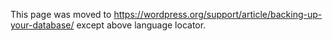 {{Languages|
{{en|Backing Up Your Database}}
{{ja|データベースのバックアップ}}
{{pt-br|Backups do Banco de Dados}}
{{ru|Создание резервной копии базы данных}}
{{th|แบคอัพเวิร์ดเพรส}}
{{zh-hans|备份数据库}}
}}

This page was moved to https://wordpress.org/support/article/backing-up-your-database/ except above language locator.
<!--
'''It is strongly recommended that you backup your database at regular intervals and before an upgrade.'''

[[Restoring Your Database From Backup|Restoring your database from backup]] is then possible if something goes wrong.

<div class="important">
'''NOTE:''' Below steps backup core WordPress database that include all your posts, pages and comments, but DO NOT backup the files and folders such as images, theme files on the server. For whole WordPress site backup, refer [[WordPress Backups]].

== Backup using cPanel X ==
cPanel is a popular control panel used by many web hosts. The backup feature can be used to backup your MySQL database. Do not generate a full backup, as these are strictly for archival purposes and cannot be restored via cPanel. Look for 'Download a MySQL Database Backup' and click the name of the database. A *.gz file will be downloaded to your local drive. 

There is no need to unzip this file to restore it. Using the same cPanel program, browse to the gz file and upload it. Once the upload is complete, the bottom of the browser will indicate dump complete. If you are uploading to a new host, you will need to recreate the database user along with the matching password. If you change the password, make the corresponding change in the wp-config.php file.

== Using phpMyAdmin ==

[[phpMyAdmin]] is the name of the program used to manipulate your database. 

Information below has been tried and tested using phpMyAdmin version 4.4.13 connects to MySQL version 5.6.28 running on Linux.

[[Image:phpmyadmin_top.jpg||640px|phpMyAdmin Top]]

=== Quick backup process ===
When you backup all tables in the WordPress database without compression, you can use simple method. To restore this backup, your new database should not have any tables.

<ol>
<li>Log into phpMyAdmin on your server</li>
<li>From left side window, select your WordPress database. In this example, the name of database is "wp".</li>
<li>The right side window will show you all the tables inside your WordPress database.<br />
Click the 'Export' tab on the top set of tabs.</li>

[[Image:phpmyadmin_dbtop.jpg||640px|WordPress database view]]

<li>Ensure that the Quick option is selected, and click 'Go' and you should be prompted for a file to download. Save the file to your computer. <br />
Depending on the database size, this may take a few moments.</li>

[[Image:phpmyadmin_quick_export.jpg||640px|Quick Export]]

=== Custom backup process ===
If you want to change default behavior, select Custom backup.

<ol>
<li>In above Step 4, select Custom option. Detail options are displayed.</li>

[[Image:phpmyadmin_custom_export.jpg||640px|Custom Export]]

<li>The Table section</li>
All the tables in the database are selected.</li>
<ul>
<li>If you have other programs that use the database, then choose only those tables that correspond to your WordPress install. They will be the ones with that start with "wp_" or whatever 'table_prefix' you specified in your 'wp-config.php' file.</li>
<li>If you only have your WordPress blog installed, leave it as is (or click 'Select All' if you changed the selection)</li>
</ul>

<li>The Output section</li>
Select 'zipped' or 'gzipped' from Compression box to compress the data.

[[Image:phpmyadmin_export_output.jpg||640px|Export Output section]]

<li>The Format section</li>
Ensure that the SQL is selected. Unlike CSV or other data formats, this option exports a sequence of SQL commands.

<li>The Format-specific options section</li>
Leave options as they are.

[[Image:phpmyadmin_export_formatspecific.jpg||640px|phpMyAdmin Export Format Specific]]

<li>The Object creation options section</li>
Select Add DROP TABLE / VIEW / PROCEDURE / FUNCTION / EVENT / TRIGGER statement. Before table creation on target database, it will call DROP statement to delete the old existing table if exist.

[[Image:phpmyadmin_export_object.jpg||640px|phpMyAdmin Export Object creation]]

<li>The Data creation options section</li>
Leave options as they are.

[[Image:phpmyadmin_export_data.jpg||640px|phpMyAdmin Export Data creation]]

<li>Now click 'Go' at the bottom of window and you should be prompted for a file to download. Save the file to your computer.<br />
Depending on the database size, this may take a few moments.</li>
</ol>

'''Remember''' - you have NOT backed up the files and folders - such as images - but all your posts and comments are now safe.

== Using Straight MySQL/MariaDB Commands ==

phpMyAdmin cannot handle large databases so using straight MySQL/MariaDB code will help.

1. Change your directory to the directory you want to export backup to:

<pre>
user@linux:~> cd files/blog
user@linux:~/files/blog>
</pre>

2. Use <code>mysqldump</code> command with your MySQL server name, user name and database name. It prompts you to input password. (For help, try: <code>man mysqldump</code>.)

;To backup all database tables:<code>mysqldump --add-drop-table -h mysql_hostserver -u mysql_username -p mysql_databasename</code>

;To backup only certain tables from the database:<code>mysqldump --add-drop-table -h mysql_hostserver -u mysql_username -p mysql_databasename mysql_tablename1 mysql_tablename2 mysql_tablename3</code>

Example:
<pre>
user@linux:~/files/blog> mysqldump --add-drop-table -h db01.example.net -u dbocodex -p wp > blog.bak.sql
Enter password: (type password)
</pre>

3. Use <code>bzip2</code> to compress the backup file
<pre>
user@linux:~/files/blog> bzip2 blog.bak.sql
</pre>

You can do the same thing that above two commands do in one line:
<pre>
user@linux:~/files/blog> mysqldump --add-drop-table -h db01.example.net -u dbocodex -p wp | bzip2 -c > blog.bak.sql.bz2
Enter password: (type password)
</pre>

The <code>bzip2 -c</code> after the | (pipe) means the backup is compressed on the fly, and the <code>&gt; blog.bak.sql.bz2</code> sends the <code>bzip</code> output to a file named <code>blog.bak.sql.bz2</code>.

Despite bzip2 being able to compress most files more effectively than the older compression algorithms (.Z, .zip, .gz), it is [https://en.wikipedia.org/wiki/Bzip2 considerably slower] (compression and decompression). If you have a large database to backup, gzip is a faster option to use.

<pre>
user@linux:~/files/blog> mysqldump --add-drop-table -h db01.example.net -u dbocodex -p wp | gzip > blog.bak.sql.gz
</pre>


== Using MySQL Workbench ==

[http://dev.mysql.com/downloads/workbench MySQL Workbench] (formerly known as My SQL Administrator) is a program for performing administrative operations, such as configuring your MySQL server, monitoring its status and performance, starting and stopping it, managing users and connections, performing backups, restoring backups and a number of other administrative tasks.

You can perform most of those tasks using a command line interface such as that provided by [http://dev.mysql.com/doc/mysql/en/mysqladmin.html '''mysqladmin'''] or [http://dev.mysql.com/doc/mysql/en/mysql.html '''mysql'''], but MySQL Workbench is advantageous in the following respects:

*Its graphical user interface makes it more intuitive to use.
*It provides a better overview of the settings that are crucial for the performance, reliability, and security of your MySQL servers.
*It displays performance indicators graphically, thus making it easier to determine and tune server settings.
*It is available for Linux, Windows and MacOS X, and allows a remote client to backup the database across platforms. As long as you have access to the MySQL databases on the remote server, you can backup your data to wherever you have write access.
*There is no limit to the size of the database to be backed up as there is with phpMyAdmin.

Information below has been tried and tested using MySQL Workbench version 6.3.6 connects to MySQL version 5.6.28 running on Linux.

[[Image:mysql_workbench_top.jpg||640px|MySQL Workbench Top]]

=== Backing Up the Database ===
This assumes you have already installed MySQL Workbench and set it up so that you can login to the MySQL Database Server either locally or remotely. Refer to the documentation that comes with the installation package of MySQL Workbench for your platform for installation instructions or [http://dev.mysql.com/doc/workbench/en/ online document].

<ol>
	<li>Launch the MySQL Workbench</li>
	<li>Click your database instance if it is displayed on the top page. Or, Click Database -> Connect Database from top menu, enter required information and Click OK.</li>
	<li>Click Data Export in left side window.</li>	
	
[[Image:mysql_workbench_export.jpg||640px|Data Export]]

	<li>Select your WordPress databases that you want to backup.</li>
	<li>Specify target directory on Export Options. You need write permissions in the directory to which you are writing the backup</li>
	<li>Click Start Export on the lower right of the window.</li>
</ol>

[[Image:mysql_workbench_export2.jpg||640px|Data Export selected database]]

=== Restoring From a Backup ===

<ol>
	<li>Launch the MySQL Workbench</li>
	<li>Click your database instance if it is displayed on the top page. Or, Click Database -> Connect Database, and Click OK.</li>
	<li>Click Data Import/Restore in left side window.</li>	
	<li>Specify folder where you have backup files. Click "..." at the right of Import from Dump Project Folder, select backup folder, and click Open</li>
	<li>Click Start Import on the lower right of the window. The database restore will commence.</li>
</ol>

[[Image:mysql_workbench_import.jpg||640px|Data Import]]

== MySQL GUI Tools ==
In addition to MySQL Workbench, there are many GUI tools that let you backup (export) your database.

{| class="widefat"
|- style="background:#464646; color:#d7d7d7;"
!Name
!OS (Paid edition)
!OS (Free edition)
!Notes
|-
|[http://www.mysql.com/products/workbench/ MySQL Workbench]
|Windows/Mac/Linux
|Windows/Mac/Linux
|See [[#Using_MySQL_Workbench|above]]
|-
|[http://sqlmanager.net/en/products/studio/mysql EMS SQL Management Studio for MySQL]
|Windows
| -
|
|-
|[http://www.aquafold.com/ Aqua Data Studio]
|Windows/Mac/Linux
|Windows/Mac/Linux (14 days trial)
|Available in 9 languages
|-
|[http://www.navicat.com/ Navicat for MySQL]
|Windows/Mac/Linux
|Windows/Mac/Linux (14 days trial)
|Available in 8 languages
|-
|[http://www.webyog.com/en/ SQLyog]
|Windows
| -
|
|-
|[http://software.dell.com/products/toad-for-mysql/ Toad for MySQL]
| -
|Windows
|
|-
|[http://www.heidisql.com/ HeidiSQL]
| -
|Windows
|
|-
|[http://sequelpro.com/ Sequel Pro]
| -
|Mac
|CocoaMySQL successor
|-
|[http://www.araelium.com/querious/ Querious]
| -
|Mac
|
|}

== Database Backup Plugins ==

Although command line tools such as mysqldump or established database management scripts such as phpMyAdmin or Adminer are generally considered most reliable when it comes to exporting a WordPress database, there are also various free plugins available that can export your database from within the WP Admin dashboard itself. These WordPress plugins can be used in case these other previously mentioned backup tools are not readily available, or for reasons of convenience.

=== WP-DB-Backup ===

[https://wordpress.org/plugins/wp-db-backup/ WP-DB-Backup] is maintained by Austin Matzko, based on code originally released by Skippy. It was in fact bundled with WordPress 2.0, but is no longer included as part of WordPress core (nor is any other backup tool).

# Search "WP-DB-Backup" on [[Administration_Screens|Administration]] > [[Administration_Screens#Plugins_-_Add_Functionality_to_your_Blog|Plugins]] > [[Plugins_Add_New_Screen|Add New]]
# Click Install Now, then Activate
# Navigate to WP Admin > Tools > WP-DB-Backup
# Select which database tables to backup (core tables are always included)

[[Image:wp-db-backup_table.jpg||640px|WordPress Database Backup plugin Tables section]]

# Select the backup destination, or schedule regular backups
# Finally, click Backup Now!

[[Image:wp-db-backup_settings.jpg||640px|WordPress Database Backup plugin Options section]]

The file created is a standard SQL file that downloads to your local computer.

=== WP Migrate DB ===

[https://wordpress.org/plugins/wp-migrate-db/ WP Migrate DB] is maintained by Delicious Brains and is a more advanced database export tool that can also run search/replace queries, and supports various compatibility and exclusion options during the export process.

# Search "WP Migrate DB" on [[Administration_Screens|Administration]] > [[Administration_Screens#Plugins_-_Add_Functionality_to_your_Blog|Plugins]] > [[Plugins_Add_New_Screen|Add New]]
# Click Install Now, then Activate
# Navigate to WP Admin > Tools > Migrate DB
# Select the backup destination, and review advanced options
# Finally, click Export

=== WP Database Backup ===

[https://wordpress.org/plugins/wp-database-backup/ WP Database Backup] is maintained by Prashant Walke and supports database backup scheduling along with restoration of previous database snapshots, which are automatically saved on your WordPress server.

# Search "WP Database Backup" on [[Administration_Screens|Administration]] > [[Administration_Screens#Plugins_-_Add_Functionality_to_your_Blog|Plugins]] > [[Plugins_Add_New_Screen|Add New]]
# Click Install Now, then Activate
# Navigate to WP Admin > Tools > WP-DB-Backup
# Select Create New Database Backup or choose Scheduler
# Review advanced options and email notification settings
# Finally, click Save Settings and/or then Download after backup is complete

=== Export Database ===

[https://wordpress.org/plugins/export-database-littlebizzy/ Export Database] is maintained by LittleBizzy and is a simplistic database export tool that supports ZIP and Gzip.

# Search "Export Database" on [[Administration_Screens|Administration]] > [[Administration_Screens#Plugins_-_Add_Functionality_to_your_Blog|Plugins]] > [[Plugins_Add_New_Screen|Add New]]
# Click Install Now, then Activate
# Navigate to WP Admin > Tools > Export DB
# Select compression options as desired (recommended)
# Finally, click Export

=== All-in-One WP Migration ===

[https://wordpress.org/plugins/all-in-one-wp-migration/ All-in-One WP Migration] is a quick, easy, and reliable database export tool. The plugin is maintained by [https://servmask.com ServMask]. 

# Search "database export" on [[Administration_Screens|Administration]] > [[Administration_Screens#Plugins_-_Add_Functionality_to_your_Blog|Plugins]] > [[Plugins_Add_New_Screen|Add New]]
# Click Install Now, then Activate
# Navigate to WP Admin > All-in-One WP Migration > Export
# Click Export to File

== More Resources ==

* [https://wordpress.org/plugins/search.php?q=backup Backup Plugins on the official WordPress.org repository]
* [[Restoring Your Database From Backup]]
* [[WordPress Backups]]

[[Category:Getting Started]]
[[Category:Advanced Topics]]
[[Category:Troubleshooting]]

==External Resources==

* [http://www.narga.net/schedule-backup-wordpress-database/ How to Schedule Daily Backup of WordPress Database]
-->
